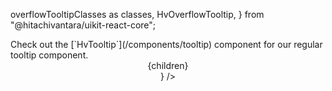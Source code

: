   overflowTooltipClasses as classes,
  HvOverflowTooltip,
} from "@hitachivantara/uikit-react-core";


<Callout type="info">
  Check out the [`HvTooltip`](/components/tooltip) component for our regular
  tooltip component.
</Callout>

<Header
  params={{ name: "OverflowTooltip", classes }}
  Component={HvOverflowTooltip}
  componentName="HvOverflowTooltip"
  controls={{
    placement: { defaultValue: "top" },
    paragraphOverflow: { defaultValue: false },
    data: {
      type: "text",
      defaultValue:
        "This is a very long text that should be cut because it so long that it doesn't fit",
    },
  }}
  decorator={(children) => <div className="max-w-160px">{children}</div>}
/>
